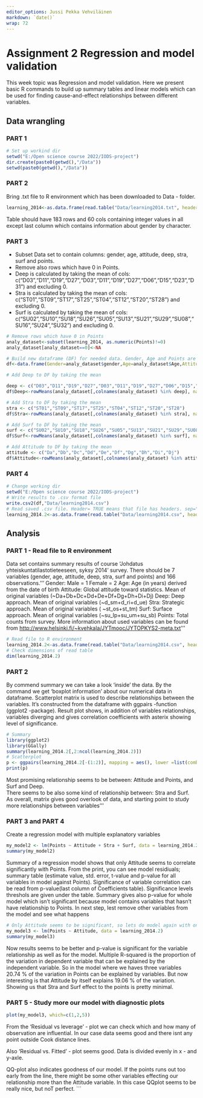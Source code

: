 ```yaml
---
editor_options: Jussi Pekka Vehviläinen
markdown: `date()`
wrap: 72
---
```


# Assignment 2 Regression and model validation
This week topic was Regression and model validation. Here we present basic R commands to build up summary tables and linear models which can be used for finding cause-and-effect relationships between different variables.

## Data wrangling

### PART 1

```r
# Set up workind dir
setwd("E:/Open science course 2022/IODS-project") 
dir.create(paste0(getwd(),"/Data"))
setwd(paste0(getwd(),"/Data"))
```

### PART 2
Bring .txt file to R environment which has been downloaded to Data - folder.
```r
learning_2014<-as.data.frame(read.table("Data/learning2014.txt", header = TRUE, sep = "\t"))
```

Table should have 183 rows and 60 cols containing integer values in all except last column which contains information about gender by character.

### PART 3

-   Subset Data set to contain columns: gender, age, attitude, deep, stra, surf and points.
-   Remove also rows which have 0 in Points.
-   Deep is calculated by taking the mean of cols: c("D03","D11","D19","D27","D03","D11","D19","D27","D06","D15","D23","D31") and excluding 0.
-   Stra is calculated by taking the mean of cols: c("ST01","ST09","ST17","ST25","ST04","ST12","ST20","ST28") and excluding 0.
-   Surf is calculated by taking the mean of cols: c("SU02","SU10","SU18","SU26","SU05","SU13","SU21","SU29","SU08","SU16","SU24","SU32") and excluding 0.

```r
# Remove rows which have 0 in Points
analy_dataset<-subset(learning_2014, as.numeric(Points)!=0)
analy_dataset[analy_dataset==0]<-NA

# Build new dataframe (DF) for needed data. Gender, Age and Points are added straigth but for start Deep, Stra and Surf has been set to NA.
df<-data.frame(Gender=analy_dataset$gender,Age=analy_dataset$Age,Attitude=NA, Deep=NA,Stra=NA, Surf=NA, Points=analy_dataset$Points)

# Add Deep to DF by taking the mean

deep <- c("D03","D11","D19","D27","D03","D11","D19","D27","D06","D15","D23","D31")
df$Deep<-rowMeans(analy_dataset[,colnames(analy_dataset) %in% deep], na.rm=TRUE)

# Add Stra to DF by taking the mean
stra <- c("ST01","ST09","ST17","ST25","ST04","ST12","ST20","ST28")
df$Stra<-rowMeans(analy_dataset[,colnames(analy_dataset) %in% stra], na.rm=TRUE)

# Add Surf to DF by taking the mean
surf <- c("SU02","SU10","SU18","SU26","SU05","SU13","SU21","SU29","SU08","SU16","SU24","SU32")
df$Surf<-rowMeans(analy_dataset[,colnames(analy_dataset) %in% surf], na.rm=TRUE)

# Add Attitude to DF by taking the mean
attitude <- c("Da","Db","Dc","Dd","De","Df","Dg","Dh","Di","Dj")
df$Attitude<-rowMeans(analy_dataset[,colnames(analy_dataset) %in% attitude], na.rm=TRUE)
```

### PART 4

```r
# Change working dir
setwd("E:/Open science course 2022/IODS-project")
# Write results to .csv format file
write.csv2(df,"Data/learning2014.csv")
# Read saved .csv file. Header= TRUE means that file has headers. sep=";" means that values are separated by ;. dec="," means that in the file ',' has been used for decimals
learning_2014.2<-as.data.frame(read.table("Data/learning2014.csv", header = TRUE, sep = ";", dec=","))
```

## Analysis

### PART 1 - Read file to R environment

Data set contains summary results of course 'Johdatus yhteiskuntatilastotieteeseen, syksy 2014' survey. There should be 7 variables (gender, age, attitude, deep, stra, surf and points) and 166 observations.''' Gender: Male = 1 Female = 2 Age: Age (in years) derived from the date of birth Attitude: Global attitude toward statistics. Mean of original variables (\~Da+Db+Dc+Dd+De+Df+Dg+Dh+Di+Dj) Deep: Deep approach. Mean of original variables (\~d_sm+d_ri+d_ue) Stra: Strategic approach. Mean of original variables ( \~st_os+st_tm) Surf: Surface approach. Mean of original variables (\~su_lp+su_um+su_sb) Points: Total counts from survey. More information about used variables can be found from <http://www.helsinki.fi/~kvehkala/JYTmooc/JYTOPKYS2-meta.txt>'''

```r
# Read file to R environment
learning_2014.2<-as.data.frame(read.table("Data/learning2014.csv", header = TRUE, sep = ";", dec=","))
# Check dimensions of read table
dim(learning_2014.2)
```

### PART 2

By commend summary we can take a look 'inside' the data. By the command we get 'boxplot information' about our numerical data in dataframe. Scatterplot matrix is used to describe relationships between the variables. It's constructed from the dataframe with ggpairs -function (ggplot2 -package). Result plot shows, in addition of variables relationships, variables diverging and gives correlation coefficients with asterix showing level of significance.

```r
# Summary
library(ggplot2)
library(GGally)
summary(learning_2014.2[,2:ncol(learning_2014.2)])
# Scatterplot
p <- ggpairs(learning_2014.2[-(1:2)], mapping = aes(), lower =list(combo = wrap("facethist", bins = 20))) 
print(p)
```

Most promising relationship seems to be between: Attitude and Points, and Surf and Deep.\
There seems to be also some kind of relationship between: Stra and Surf. As overall, matrix gives good overlook of data, and starting point to study more relationships between variables'''

### PART 3 and PART 4

Create a regression model with multiple explanatory variables

```r
my_model2 <- lm(Points ~ Attitude + Stra + Surf, data = learning_2014.2)
summary(my_model2)
```

Summary of a regression model shows that only Attitude seems to correlate significantly with Points. From the print, you can see model residiuals; summary table (estimate value, std. error, t-value and p-value for all variables in model against Points). Significance of variable correlation can be read from p-value(last column of Coefficients table). Significance levels threshols are given under the table. Summary gives also p-value for whole model which isn't significant because model contains variables that hasn't have relationship to Points. In next step, lest remove other variables from the model and see what happens

```r
# Only Attitude seems to be significant, so lets do model again with only adding it
my_model3 <- lm(Points ~ Attitude, data = learning_2014.2)
summary(my_model3)
```

Now results seems to be better and p-value is significant for the variable relationship as well as for the model. Multiple R-squared is the proportion of the variation in dependent variable that can be explained by the independent variable. So in the model where we haves three variables 20.74 % of the variation in Points can be explained by variables. But now interesting is that Attitude by itself explains 19.06 % of the variation. Showing us that Stra and Surf effect to the points is pretty minimal.

### PART 5 - Study more our model with diagnostic plots

```r
plot(my_model3, which=c(1,2,5))
```

From the 'Residual vs leverage' - plot we can check which and how many of observation are influential. In our case data seems good and there isnt any point outside Cook distance lines.

Also 'Residual vs. Fitted' - plot seems good. Data is divided evenly in x - and y-axle.

QQ-plot also indicates goodness of our model. If the points runs out too early from the line, there might be some other variables effecting our relationship more than the Attitude variable. In this case QQplot seems to be really nice, but noT perfect. \`\`\`
